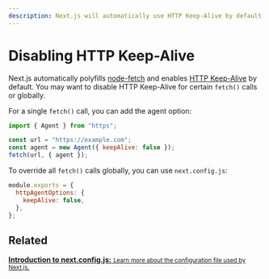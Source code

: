 ```yaml
---
description: Next.js will automatically use HTTP Keep-Alive by default. Learn more about how to disable HTTP Keep-Alive here.
---
```


# Disabling HTTP Keep-Alive

Next.js automatically polyfills [node-fetch](/docs/basic-features/supported-browsers-features#polyfills) and enables [HTTP Keep-Alive](https://developer.mozilla.org/en-US/docs/Web/HTTP/Headers/Keep-Alive) by default. You may want to disable HTTP Keep-Alive for certain `fetch()` calls or globally.

For a single `fetch()` call, you can add the agent option:

```js
import { Agent } from "https";

const url = "https://example.com";
const agent = new Agent({ keepAlive: false });
fetch(url, { agent });
```

To override all `fetch()` calls globally, you can use `next.config.js`:

```js
module.exports = {
  httpAgentOptions: {
    keepAlive: false,
  },
};
```

## Related

<div className="card">
  <a href="/docs/api-reference/next.config.js/introduction.md">
    <b>Introduction to next.config.js:</b>
    <small>Learn more about the configuration file used by Next.js.</small>
  </a>
</div>

